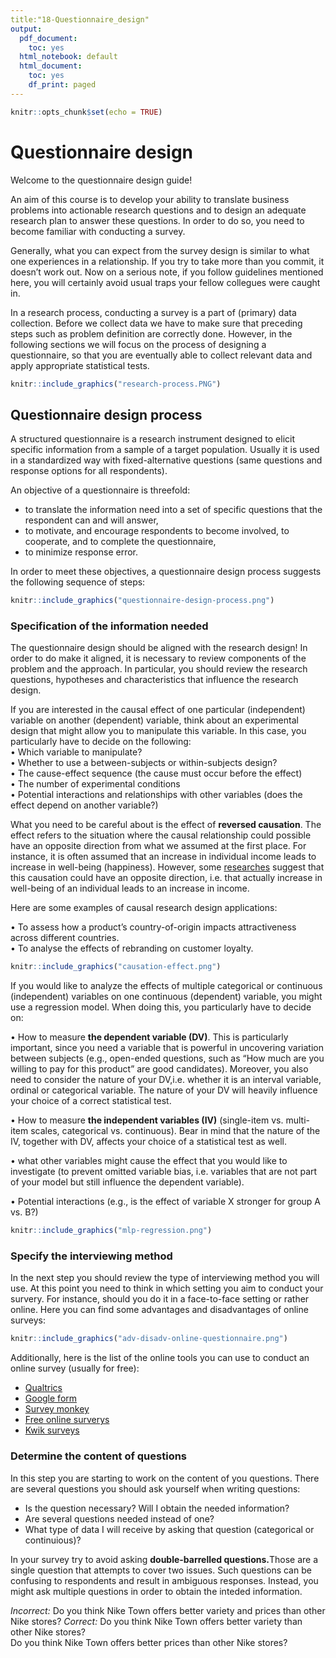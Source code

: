 ```yaml
---
title:"18-Questionnaire_design"
output:
  pdf_document:
    toc: yes
  html_notebook: default
  html_document:
    toc: yes
    df_print: paged
---
```


```r
knitr::opts_chunk$set(echo = TRUE)
```


# Questionnaire design

Welcome to the questionnaire design guide!

An aim of this course is to develop your ability to translate business problems into actionable research questions and to design an adequate research plan to answer these questions. In order to do so, you need to become familiar with conducting a survey.

Generally, what you can expect from the survey design is similar to what one experiences in a relationship. If you try to take more than you commit, it doesn’t work out. Now on a serious note, if you follow guidelines mentioned here, you will certainly avoid usual traps your fellow collegues were caught in.

In a research process, conducting a survey is a part of (primary) data collection. Before we collect data we have to make sure that preceding steps such as problem definition are correctly done. However, in the following sections we will focus on the process of designing a questionnaire, so that you are eventually able to collect relevant data and apply appropriate statistical tests.    

```r
knitr::include_graphics("research-process.PNG")
```


## Questionnaire design process

A structured questionnaire is a research instrument designed to elicit specific information from a sample of a target population. Usually it is used in a standardized way with fixed-alternative questions (same questions and response options for all respondents).

An objective of a questionnaire is threefold:

* to translate the information need into a set of specific questions that the respondent can and will answer,
* to motivate, and encourage respondents to become involved, to cooperate, and to complete the questionnaire,
*  to minimize response error.

In order to meet these objectives, a questionnaire design process suggests the following sequence of steps:
```r
knitr::include_graphics("questionnaire-design-process.png")
```

### Specification of the information needed

The questionnaire design should be aligned with the research design!
In order to do make it aligned, it is necessary to review components of the problem and the approach. In particular, you should review the research questions, hypotheses and characteristics that influence the research design.  

If you are interested in the causal effect of one particular (independent) variable on another (dependent) variable, think about an experimental design that might allow you to manipulate this variable. In this case, you particularly have to decide on the following:  
• Which variable to manipulate?  
• Whether to use a between-subjects or within-subjects design?  
• The cause-effect sequence (the cause must occur before the effect)  
• The number of experimental conditions  
• Potential interactions and relationships with other variables (does the effect depend on another variable?)

What you need to be careful about is the effect of **reversed causation**. The effect refers to the situation where the causal relationship could possible have an opposite direction from what we assumed at the first place. For instance, it is often assumed that an increase in individual income leads to increase in well-being (happiness). However, some [researches](https://www.ncbi.nlm.nih.gov/pubmed/16949692) suggest that this causation could have an opposite direction, i.e. that actually increase in well-being of an individual leads to an increase in income.  

Here are some examples of causal research design applications:  

• To assess how a product's country-of-origin impacts attractiveness across different countries.  
• To analyse the effects of rebranding on customer loyalty.  

```r
knitr::include_graphics("causation-effect.png")
```


If you would like to analyze the effects of multiple categorical or continuous (independent) variables on one continuous (dependent) variable, you might use a regression model. When doing this, you particularly have to decide on:  

• How to measure **the dependent variable (DV)**. This is particularly important, since you need a variable that is powerful in uncovering variation between subjects (e.g., open-ended questions, such as "How much are you willing to pay for this product" are good candidates). Moreover, you also need to consider the nature of your DV,i.e. whether it is an interval variable, ordinal or categorical variable. The nature of your DV will heavily influence your choice of a correct statistical test.

• How to measure **the independent variables (IV)** (single-item vs. multi-item scales, categorical vs. continuous). Bear in mind that the nature of the IV, together with DV, affects your choice of a statistical test as well.  

• what other variables might cause the effect that you would like to investigate (to prevent omitted variable bias, i.e. variables that are not part of your model but still influence the dependent variable).

• Potential interactions (e.g., is the effect of variable X stronger for group A vs. B?)

```r
knitr::include_graphics("mlp-regression.png")
```

### Specify the interviewing method

In the next step you should review the type of interviewing method you will use.
At this point you need to think in which setting you aim to conduct your survery. For instance, should you do it in a face-to-face setting or rather online. Here you can find some advantages and disadvantages of online surveys:
```r
knitr::include_graphics("adv-disadv-online-questionnaire.png")
```

Additionally, here is the list of the online tools you can use to conduct an online survey (usually for free):  

- [Qualtrics](http://www.qualtrics.com/free-account/)
- [Google form](https://www.google.com/forms/about/)
- [Survey monkey](https://www.surveymonkey.com/)
- [Free online surverys](http://freeonlinesurveys.com/)
- [Kwik surveys](http://kwiksurveys.com/)

### Determine the content of questions

In this step you are starting to work on the content of you questions. There are several questions you should ask yourself when writing questions:  

* Is the question necessary? Will I obtain the needed information?  
* Are several questions needed instead of one?  
* What type of data I will receive by asking that question (categorical or continuious)?  

In your survey try to avoid asking **double-barrelled questions.**Those are 
a single question that attempts to cover two issues. Such questions can be confusing to respondents and result in ambiguous responses. Instead, you might ask multiple questions in order to obtain the inteded information.  
    

*Incorrect:* Do you think Nike Town offers better variety and prices than other Nike stores? 
*Correct:* Do you think Nike Town offers better variety than other Nike stores?  
           Do you think Nike Town offers better prices than other Nike stores?





